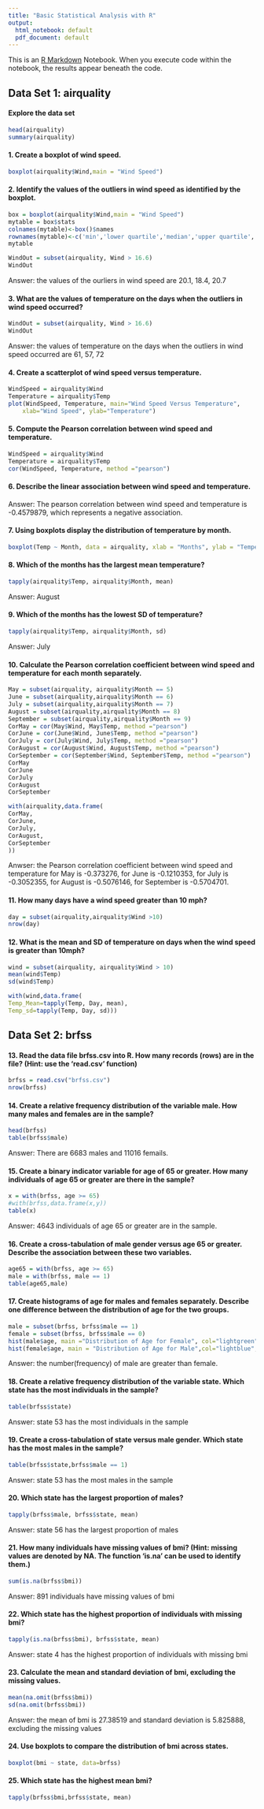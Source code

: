 ```yaml
---
title: "Basic Statistical Analysis with R"
output:
  html_notebook: default
  pdf_document: default
---
```


This is an [R Markdown](http://rmarkdown.rstudio.com) Notebook. When you execute code within the notebook, the results appear beneath the code. 


## Data Set 1: airquality


#### Explore the data set

```r
head(airquality)
summary(airquality)
```

#### 1. Create a boxplot of wind speed. 

```r
boxplot(airquality$Wind,main = "Wind Speed")
```

#### 2. Identify the values of the outliers in wind speed as identified by the boxplot.

```r
box = boxplot(airquality$Wind,main = "Wind Speed")
mytable = box$stats
colnames(mytable)<-box()$names
rownames(mytable)<-c('min','lower quartile','median','upper quartile','max')
mytable 

WindOut = subset(airquality, Wind > 16.6)
WindOut
```
Answer: the values of the ourliers in wind speed are 20.1, 18.4, 20.7



#### 3. What are the values of temperature on the days when the outliers in wind speed occurred?

```r
WindOut = subset(airquality, Wind > 16.6)
WindOut
```
Answer: the values of temperature on the days when the outliers in wind speed occurred are 61, 57, 72



#### 4. Create a scatterplot of wind speed versus temperature.

```r
WindSpeed = airquality$Wind
Temperature = airquality$Temp
plot(WindSpeed, Temperature, main="Wind Speed Versus Temperature", 
  	xlab="Wind Speed", ylab="Temperature")
```


#### 5. Compute the Pearson correlation between wind speed and temperature.

```r
WindSpeed = airquality$Wind
Temperature = airquality$Temp
cor(WindSpeed, Temperature, method ="pearson")
```

#### 6. Describe the linear association between wind speed and temperature.

Answer: The pearson correlation between wind speed and temperature is -0.4579879, which represents a negative association.

#### 7. Using boxplots display the distribution of temperature by month.

```r
boxplot(Temp ~ Month, data = airquality, xlab = "Months", ylab = "Temperature", main = "Distribution of Temperature by Month")
```


#### 8. Which of the months has the largest mean temperature?

```r
tapply(airquality$Temp, airquality$Month, mean)
```

Answer: August


#### 9. Which of the months has the lowest SD of temperature?

```r
tapply(airquality$Temp, airquality$Month, sd)
```

Answer: July


#### 10. Calculate the Pearson correlation coefficient between wind speed and temperature for each month separately.

```r
May = subset(airquality, airquality$Month == 5)
June = subset(airquality,airquality$Month == 6)
July = subset(airquality,airquality$Month == 7)
August = subset(airquality,airquality$Month == 8)
September = subset(airquality,airquality$Month == 9)
CorMay = cor(May$Wind, May$Temp, method ="pearson")
CorJune = cor(June$Wind, June$Temp, method ="pearson")
CorJuly = cor(July$Wind, July$Temp, method ="pearson")
CorAugust = cor(August$Wind, August$Temp, method ="pearson")
CorSeptember = cor(September$Wind, September$Temp, method ="pearson")
CorMay
CorJune
CorJuly 
CorAugust
CorSeptember
```


```r
with(airquality,data.frame(
CorMay,
CorJune,
CorJuly,
CorAugust,
CorSeptember
))
```

Anwser: the Pearson correlation coefficient between wind speed and temperature for May is -0.373276, for June is -0.1210353, for July is -0.3052355, for August is -0.5076146, for September is -0.5704701.

#### 11. How many days have a wind speed greater than 10 mph?

```r
day = subset(airquality,airquality$Wind >10)
nrow(day)
```


#### 12. What is the mean and SD of temperature on days when the wind speed is greater than 10mph?


```r
wind = subset(airquality, airquality$Wind > 10)
mean(wind$Temp)
sd(wind$Temp)
```

```r
with(wind,data.frame(
Temp_Mean=tapply(Temp, Day, mean),
Temp_sd=tapply(Temp, Day, sd)))
```



## Data Set 2: brfss


#### 13. Read the data file brfss.csv into R. How many records (rows) are in the file? (Hint: use the ‘read.csv’ function)

```r
brfss = read.csv("brfss.csv")
nrow(brfss)
```


#### 14. Create a relative frequency distribution of the variable male. How many males and females are in the sample?

```r
head(brfss)
table(brfss$male)
```


Answer: There are 6683 males and 11016 femails.


#### 15. Create a binary indicator variable for age of 65 or greater. How many individuals of age 65 or greater are there in the sample?

```r
x = with(brfss, age >= 65)
#with(brfss,data.frame(x,y))
table(x)
```

Answer: 4643 individuals of age 65 or greater are in the sample.



#### 16. Create a cross-tabulation of male gender versus age 65 or greater. Describe the association between these two variables.


```r
age65 = with(brfss, age >= 65)
male = with(brfss, male == 1)
table(age65,male)
```



#### 17. Create histograms of age for males and females separately.  Describe one difference between the distribution of age for the two groups. 

```r
male = subset(brfss, brfss$male == 1)
female = subset(brfss, brfss$male == 0)
hist(male$age, main ="Distribution of Age for Female", col="lightgreen", xlim=c(0,100),  ylim=c(0, 1200))
hist(female$age, main = "Distribution of Age for Male",col="lightblue", xlim=c(0,100),  ylim=c(0, 1200))
```

Answer: the number(frequency) of male are greater than female.



#### 18. Create a relative frequency distribution of the variable state. Which state has the most individuals in the sample?


```r
table(brfss$state)
```

Answer: state 53 has the most individuals in the sample


#### 19. Create a cross-tabulation of state versus male gender. Which state has the most males in the sample?


```r
table(brfss$state,brfss$male == 1)
```

 
Answer: state 53 has the most males in the sample


#### 20. Which state has the largest proportion of males?

```r
tapply(brfss$male, brfss$state, mean)
```

Answer: state 56 has the largest proportion of males


#### 21. How many individuals have missing values of bmi? (Hint: missing values are denoted by NA. The function ‘is.na’ can be used to identify them.)


```r
sum(is.na(brfss$bmi))
```

Answer: 891 individuals have missing values of bmi


#### 22. Which state has the highest proportion of individuals with missing bmi?

```r
tapply(is.na(brfss$bmi), brfss$state, mean)
```

Answer: state 4 has the highest proportion of individuals with missing bmi


#### 23. Calculate the mean and standard deviation of bmi, excluding the missing values. 


```r
mean(na.omit(brfss$bmi))
sd(na.omit(brfss$bmi))
```

Answer: the mean of bmi is 27.38519 and standard deviation is 5.825888, excluding the missing values


#### 24. Use boxplots to compare the distribution of bmi across states. 


```r
boxplot(bmi ~ state, data=brfss)
```



#### 25. Which state has the highest mean bmi?


```r
tapply(brfss$bmi,brfss$state, mean)
```

